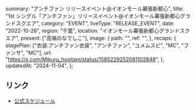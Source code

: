   summary: "アンチファン リリースイベント@イオンモール幕張新都心",
  title: "1st シングル「アンチファン」リリースイベント@イオンモール幕張新都心グランドスクエア",
  category: "EVENT",
  liveType: "RELEASE_EVENT",
  date: "2022-10-26",
  region: "千葉",
  location: "イオンモール幕張新都心グランドスクエア",
  present: ["高嶺のなでしこ"],
  image: {
    path: "",
    ref: "",
  },
  recaps: {
    stagePlan: ["衣装:アンチファン衣装", "アンチファン", "ユメムスビ", "MC", "ファンサ", "MC"],
    url: "https://x.com/Mikuru_hositani/status/1585229252081102848",
  },
  updatedAt: "2024-11-04",
};

## リンク

- [公式スケジュール](https://takanenonadeshiko.jp/?p=520)
